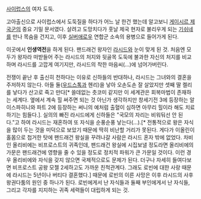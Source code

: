 [[사이럽스]]의 여자 도둑.

고아출신으로 사이럽스에서 도둑질을 하다가 어느 날 한건 했는데 알고보니 [[게이시르 제국]]군의 중요 기밀 문서였다. 살려고 도망치다가 훗날 제국 현자로 불리우게 되는 [[기쉬네]]를 만나 목숨을 건지고, 이후 [[실버애로우]] 연합군 소속의 용병으로 들어가게 된다.

이곳에서 '''인생역전'''을 하게 된다. 팬드래건 왕자인 [[라시드]]와 눈이 맞게 된 것. 처음엔 모두가 왕자라 떠받들어 주는 라시드의 처지와 뒷골목 도둑에 불과한 자신의 처지를 비교하며 라시드를 고깝게 여기지만, 라시드의 착한 마음씨(...)에 넘어가버린다.

전쟁이 끝난 후 출신히 천하다는 이유로 신하들의 반대하나, 라시드는 그녀와의 결혼을 주저하지 않는다. 아들 둘([[우드스톡]]과 헨리)을 낳아 오손도손 잘 살았지만 셋째 딸 켈리를 낳다가 산고로 죽고 만다[* 쓸데없는 츳코미 같지만 이 세계관은 회복마법이 존재하는 세계다. 옆에서 계속 힐 써주면 되는 것 아닌가 생각하지만 창세기전 3에 등장하는 알 이스파히니와 파트 2에 등장하는 써니의 예처럼 출혈이 심하면 아무리 힐이라 해도 치료하기는 힘들다.]. 실의의 빠진 라시드에게 신하들은 "국모의 자리는 비워둬선 안 된다."고 하여 라시드는 재혼하여 또 자식을 순풍순풍 낳는다(...).[* 전통적으로 왕은 자식을 많이 두는 것을 미덕으로 보았기 때문에 딱히 비난할 거리가 못된다. 게다가 이올린이 홀몸으로 첩거한 탓에 팬드래건 왕실을 꾸려나갈 사람은 라시드 혼자 밖에 없었다. 차비인 올리비에는 비프로스트의 귀족인데, 팬드래건 왕실에 시집보낼 정도라면 올리비에의 가문은 팬드래건에 영향을 줄 수 있을 정도로 정치적 파워가 큰 가문일 것이다. 이런 경우 올리비에와 자식을 갖지 않으면 국제적으로도 문제가 된다. 더구나 자세히 들여다보면 비프로스트 공왕 모젤 2세하고도 가까운 친척관계다. 그래도 로빈에 대한 사랑 때문에 라시드는 5년이나 버티다 결혼했다.] 때문에 로빈의 이른 사망은 이후 라시드의 사후 왕권다툼의 원인 중 하나가 된다. 로빈에게서 난 자식들과 둘째 부인에게서 난 자식들, 그리고 각자를 지지하는 귀족 세력들이 대립하게 되는 것.
